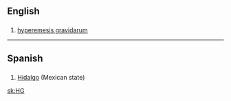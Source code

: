 {{also|Hg}}
==English==

==={{initialism}}===
{{head|en|initialism}}

# [[hyperemesis gravidarum]]

----
==Spanish==

==={{initialism|es}}===
{{head|es|initialism}}

# [[Hidalgo]] (Mexican state)

[[sk:HG]]